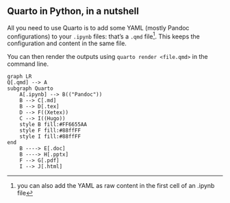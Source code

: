 
## Quarto in Python, in a nutshell

All you need to use Quarto is to add some YAML (mostly Pandoc configurations) to your `.ipynb` files: that's a `.qmd` file[^qmd]. This keeps the configuration and content in the same file.

You can then render the outputs using `quarto render <file.qmd>` in the command line.


```mermaid
graph LR
Q[.qmd] --> A
subgraph Quarto
    A[.ipynb] --> B(("Pandoc"))
    B --> C[.md]
    B --> D[.tex] 
    D --> F((Xetex))
    C --> I((Hugo))
    style B fill:#FF6655AA
    style F fill:#88ffFF
    style I fill:#88ffFF
end
    B ----> E[.doc]
    B ----> H[.pptx]
    F --> G[.pdf]
    I --> J[.html]
```

[^qmd]: you can also add the YAML as raw content in the first cell of an .ipynb file